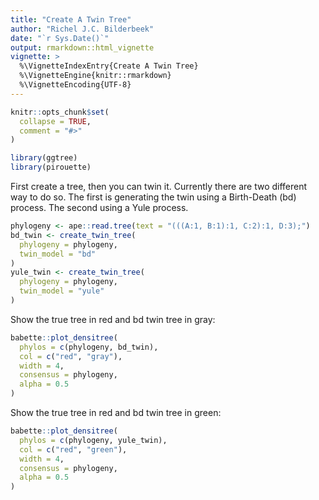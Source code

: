 ```yaml
---
title: "Create A Twin Tree"
author: "Richel J.C. Bilderbeek"
date: "`r Sys.Date()`"
output: rmarkdown::html_vignette
vignette: >
  %\VignetteIndexEntry{Create A Twin Tree}
  %\VignetteEngine{knitr::rmarkdown}
  %\VignetteEncoding{UTF-8}
---
```


```r
knitr::opts_chunk$set(
  collapse = TRUE,
  comment = "#>"
)
```

```r
library(ggtree)
library(pirouette)
```

First create a tree, then you can twin it. Currently there are two different way to do so.
The first is generating the twin using a Birth-Death (bd) process. The second using a Yule process.

```r
phylogeny <- ape::read.tree(text = "(((A:1, B:1):1, C:2):1, D:3);")
bd_twin <- create_twin_tree(
  phylogeny = phylogeny,
  twin_model = "bd"
)
yule_twin <- create_twin_tree(
  phylogeny = phylogeny,
  twin_model = "yule"
)
```

Show the true tree in red and bd twin tree in gray:

```r
babette::plot_densitree(
  phylos = c(phylogeny, bd_twin), 
  col = c("red", "gray"), 
  width = 4,
  consensus = phylogeny,
  alpha = 0.5
)
```

Show the true tree in red and bd twin tree in green:

```r
babette::plot_densitree(
  phylos = c(phylogeny, yule_twin), 
  col = c("red", "green"), 
  width = 4,
  consensus = phylogeny,
  alpha = 0.5
)
```
